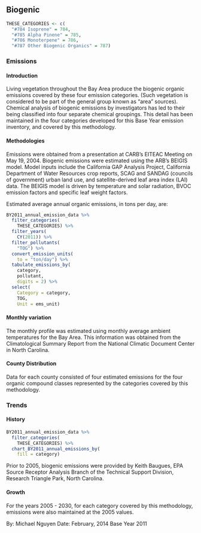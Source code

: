 ## Biogenic

```r
THESE_CATEGORIES <- c(
  "#784 Isoprene" = 784,
  "#785 Alpha Pinene" = 785,
  "#786 Monoterpene" = 786,
  "#787 Other Biogenic Organics" = 787)
```

### Emissions

#### Introduction {-}

Living vegetation throughout the Bay Area produce the biogenic organic emissions covered by these four emission categories. (Such vegetation is considered to be part of the general group known as "area" sources). Chemical analysis of biogenic emissions by investigators has led to their being classified into four separate chemical groupings. This detail has been maintained in the four categories developed for this Base Year emission inventory, and covered by this methodology.

#### Methodologies {-}

Emissions were obtained from a presentation at CARB’s EITEAC Meeting on May 19, 2004. Biogenic emissions were estimated using the ARB’s BEIGIS model. Model inputs include the California GAP Analysis Project, California Department of Water Resources crop reports, SCAG and SANDAG (councils of government) urban land use, and satellite-derived leaf area index (LAI) data. The BEIGIS model is driven by temperature and solar radiation, BVOC emission factors and specific leaf weight factors.

Estimated average annual organic emissions, in tons per day, are:

```r
BY2011_annual_emission_data %>%
  filter_categories(
    THESE_CATEGORIES) %>%
  filter_years(
    CY(2011)) %>%
  filter_pollutants(
    "TOG") %>%
  convert_emission_units(
    to = "ton/day") %>%
  tabulate_emissions_by(
    category,
    pollutant,
    digits = 2) %>%
  select(
    Category = category,
    TOG,
    Unit = ems_unit)
```

#### Monthly variation {-}

The monthly profile was estimated using monthly average ambient temperatures for the Bay Area. This information was obtained from the Climatological Summary Report from the National Climatic Document Center in North Carolina.

#### County Distribution {-}

Data for each county consisted of four estimated emissions for the four organic compound classes represented by the categories covered by this methodology.

### Trends

#### History {-}

```r
BY2011_annual_emission_data %>%
  filter_categories(
    THESE_CATEGORIES) %>%
  chart_BY2011_annual_emissions_by(
    fill = category) 
```

Prior to 2005, biogenic emissions were provided by Keith Baugues, EPA Source Receptor Analysis Branch of the Technical Support Division, Research Triangle Park, North Carolina.

#### Growth {-}

For the years 2005 - 2030, for each category covered by this methodology, emissions were also maintained at the 2005 values.

By: Michael Nguyen 
Date: February, 2014 
Base Year 2011
